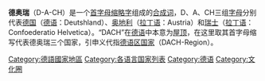 {{multiple issues|
{{Expand English|time=2017-03-23T22:03:30+00:00}}
{{expand|time=2017-03-23T22:03:30+00:00}}
{{unreferenced|time=2017-03-23T22:03:30+00:00}}
}}
'''德奥瑞'''（D-A-CH）是一个[[首字母缩略字|首字母缩略字]]组成的[[合成词|合成词]]，D、A、CH三组[[字母|字母]]分别代表[[德国|德国]]（[[德语|德语]]：Deutshland）、[[奥地利|奥地利]]（[[拉丁语|拉丁语]]：Austria）和[[瑞士|瑞士]]（[[拉丁语|拉丁语]]：Confoederatio Helvetica）。“DACH”在[[德语|德语]]中本意为[[屋顶|屋顶]]，在这里取其首字母缩写代表德奥瑞三个国家，引申义代指[[德语|德语区国家]]（DACH-Region）。

[[Category:德語國家地區|Category:德語國家地區]]
[[Category:各语言国家列表|Category:各语言国家列表]]
[[Category:德语|Category:德语]]
[[Category:文化圈|Category:文化圈]]